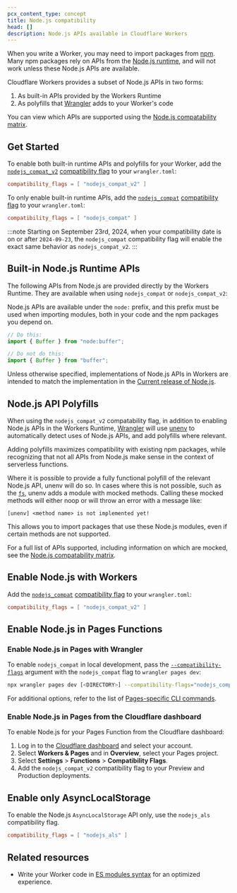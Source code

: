 ```yaml
---
pcx_content_type: concept
title: Node.js compatibility
head: []
description: Node.js APIs available in Cloudflare Workers
---
```



When you write a Worker, you may need to import packages from [npm](https://www.npmjs.com/). Many npm packages rely on APIs from the [Node.js runtime](https://nodejs.org/en/about), and will not work unless these Node.js APIs are available.

Cloudflare Workers provides a subset of Node.js APIs in two forms:

1. As built-in APIs provided by the Workers Runtime
2. As polyfills that [Wrangler](/workers/wrangler/) adds to your Worker's code

You can view which APIs are supported using the [Node.js compatability matrix](https://workers-nodejs-compat-matrix.pages.dev).

## Get Started

To enable both built-in runtime APIs and polyfills for your Worker, add the [`nodejs_compat_v2`](/workers/configuration/compatibility-dates/#nodejs-compatibility-flag) [compatibility flag](/workers/configuration/compatibility-dates/#nodejs-compatibility-flag) to your `wrangler.toml`:

```toml title="wrangler.toml"
compatibility_flags = [ "nodejs_compat_v2" ]
```

To only enable built-in runtime APIs, add the [`nodejs_compat`](/workers/configuration/compatibility-dates/#nodejs-compatibility-flag) [compatibility flag](/workers/configuration/compatibility-dates/#nodejs-compatibility-flag) to your `wrangler.toml`:

```toml title="wrangler.toml"
compatibility_flags = [ "nodejs_compat" ]
```

:::note
Starting on September 23rd, 2024, when your compatibility date is on or after `2024-09-23`, the `nodejs_compat` compatibility flag will enable the exact same behavior as `nodejs_compat_v2`.
:::

## Built-in Node.js Runtime APIs

The following APIs from Node.js are provided directly by the Workers Runtime. They are available when using `nodejs_compat` or `nodejs_compat_v2`:

<DirectoryListing />

Node.js APIs are available under the `node:` prefix, and this prefix must be used when importing modules, both in your code and the npm packages you depend on.

```js
// Do this:
import { Buffer } from "node:buffer";

// Do not do this:
import { Buffer } from "buffer";
```

Unless otherwise specified, implementations of Node.js APIs in Workers are intended to match the implementation in the [Current release of Node.js](https://github.com/nodejs/release#release-schedule).

## Node.js API Polyfills

When using the `nodejs_compat_v2` compatability flag, in addition to enabling Node.js APIs in the Workers Runtime, [Wrangler](/workers/wrangler/) will use [unenv](https://github.com/unjs/unenv) to automatically detect uses of Node.js APIs, and add polyfills where relevant.

Adding polyfills maximizes compatibility with existing npm packages, while recognizing that not all APIs from Node.js make sense in the context of serverless functions.

Where it is possible to provide a fully functional polyfill of the relevant Node.js API, unenv will do so.
In cases where this is not possible, such as the [`fs`](https://nodejs.org/api/fs.html), unenv adds a module with mocked methods.
Calling these mocked methods will either noop or will throw an error with a message like:

```
[unenv] <method name> is not implemented yet!
```

This allows you to import packages that use these Node.js modules, even if certain methods are not supported.

For a full list of APIs supported, including information on which are mocked, see the [Node.js compatability matrix](https://workers-nodejs-compat-matrix.pages.dev).

## Enable Node.js with Workers

Add the [`nodejs_compat`](/workers/configuration/compatibility-dates/#nodejs-compatibility-flag) [compatibility flag](/workers/configuration/compatibility-dates/#nodejs-compatibility-flag) to your `wrangler.toml`:

```toml title="wrangler.toml"
compatibility_flags = [ "nodejs_compat_v2" ]
```

## Enable Node.js in Pages Functions

### Enable Node.js in Pages with Wrangler

To enable `nodejs_compat` in local development, pass the [`--compatibility-flags`](/workers/wrangler/commands/#dev-1) argument with the `nodejs_compat` flag to `wrangler pages dev`:

```sh
npx wrangler pages dev [<DIRECTORY>] --compatibility-flags="nodejs_compat"
```

For additional options, refer to the list of [Pages-specific CLI commands](/workers/wrangler/commands/#dev-1).

### Enable Node.js in Pages from the Cloudflare dashboard

To enable Node.js for your Pages Function from the Cloudflare dashboard:

1. Log in to the [Cloudflare dashboard](https://dash.cloudflare.com) and select your account.
2. Select **Workers & Pages** and in **Overview**, select your Pages project.
3. Select **Settings** > **Functions** > **Compatibility Flags**.
4. Add the `nodejs_compat_v2` compatibility flag to your Preview and Production deployments.

## Enable only AsyncLocalStorage

To enable the Node.js `AsyncLocalStorage` API only, use the `nodejs_als` compatibility flag.

```toml
compatibility_flags = [ "nodejs_als" ]
```

## Related resources

- Write your Worker code in [ES modules syntax](/workers/reference/migrate-to-module-workers/) for an optimized experience.
